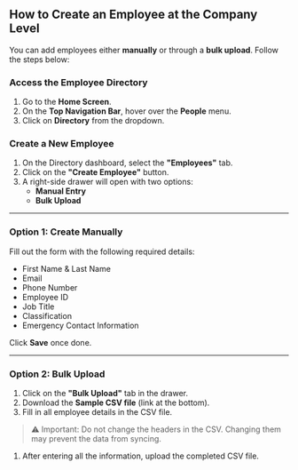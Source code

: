 ## **How to Create an Employee at the Company Level**

You can add employees either **manually** or through a **bulk upload**. Follow the steps below:

### **Access the Employee Directory**

1. Go to the **Home Screen**.
2. On the **Top Navigation Bar**, hover over the **People** menu.
3. Click on **Directory** from the dropdown.

### **Create a New Employee**

1. On the Directory dashboard, select the **"Employees"** tab.
2. Click on the **"Create Employee"** button.
3. A right-side drawer will open with two options:
    - **Manual Entry**
    - **Bulk Upload**

---

### **Option 1: Create Manually**

Fill out the form with the following required details:

- First Name & Last Name
- Email
- Phone Number
- Employee ID
- Job Title
- Classification
- Emergency Contact Information

Click **Save** once done.

---

### **Option 2: Bulk Upload**

1. Click on the **"Bulk Upload"** tab in the drawer.
2. Download the **Sample CSV file** (link at the bottom).
3. Fill in all employee details in the CSV file.

> ⚠️ Important: Do not change the headers in the CSV. Changing them may prevent the data from syncing.
>
1. After entering all the information, upload the completed CSV file.
